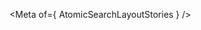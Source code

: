 
<Meta of={ AtomicSearchLayoutStories } />

<Title />
<Subtitle><Description/></Subtitle>

<CanvasWithGithub
  of={ AtomicSearchLayoutStories.Default }
  githubPath="TODO/atomic-search-layout/atomic-search-layout.ts"
/>

## Usage
TODO: Add usage instructions here.

## Examples
<Stories title={""}/>

## Reference
<ArgTypes />
